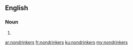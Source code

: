 ==English==

===Noun===
{{head|en|plural}}

# {{plural of|nondrinker|lang=en}}

[[ar:nondrinkers]]
[[fr:nondrinkers]]
[[ku:nondrinkers]]
[[my:nondrinkers]]